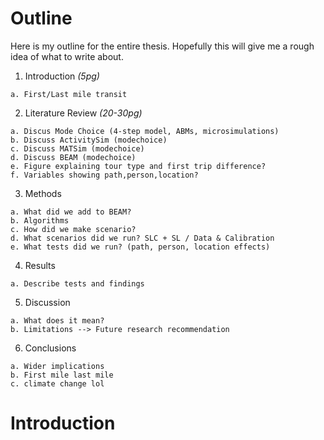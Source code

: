 # Outline

Here is my outline for the entire thesis. Hopefully this will give me a rough idea of what to write about.

  1. Introduction *(5pg)*
  
    a. First/Last mile transit
    
  2. Literature Review *(20-30pg)*
  
    a. Discus Mode Choice (4-step model, ABMs, microsimulations)
    b. Discuss ActivitySim (modechoice)
    c. Discuss MATSim (modechoice)
    d. Discuss BEAM (modechoice)
    e. Figure explaining tour type and first trip difference?
    f. Variables showing path,person,location?
    
  3. Methods
  
    a. What did we add to BEAM?
    b. Algorithms
    c. How did we make scenario?
    d. What scenarios did we run? SLC + SL / Data & Calibration
    e. What tests did we run? (path, person, location effects)
    
  4. Results
  
    a. Describe tests and findings
    
  5. Discussion
  
    a. What does it mean?
    b. Limitations --> Future research recommendation
    
  6. Conclusions
  
    a. Wider implications
    b. First mile last mile
    c. climate change lol
  
    

# Introduction 




